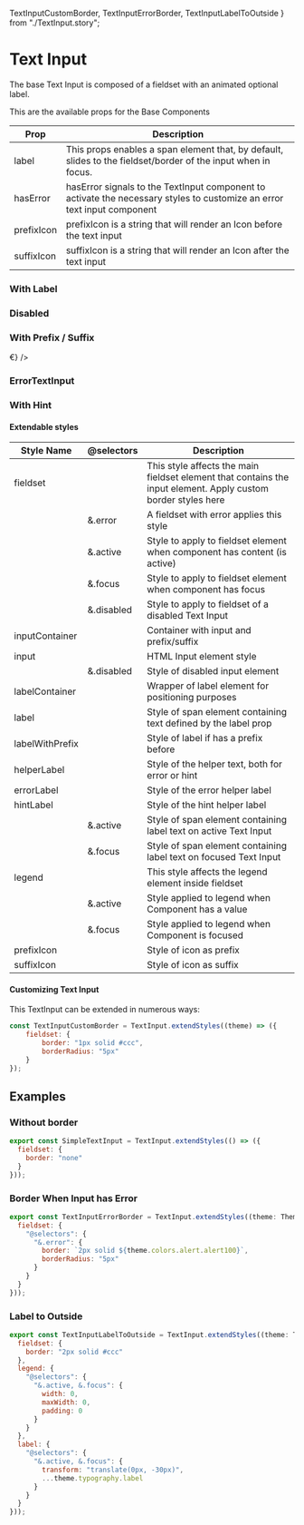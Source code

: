   TextInputCustomBorder,
  TextInputErrorBorder,
  TextInputLabelToOutside
} from "./TextInput.story";

<Meta title="Components| Text Input" />

# Text Input

The base Text Input is composed of a fieldset with an animated optional label.

<Preview>
  <Story name="TextInput">
    <TextInput />
  </Story>
</Preview>

This are the available props for the Base Components

<table width="100%">
  <thead>
    <tr>
      <th>Prop</th>
      <th>Description</th>
    </tr>
  </thead>
  <tbody>
    <tr>
      <td>label</td>
      <td>
        This props enables a span element that, by default, slides to the fieldset/border of the
        input when in focus.
      </td>
    </tr>
    <tr>
      <td>hasError</td>
      <td>
        hasError signals to the TextInput component to activate the necessary styles to customize an
        error text input component
      </td>
    </tr>
    <tr>
      <td>prefixIcon</td>
      <td>prefixIcon is a string that will render an Icon before the text input</td>
    </tr>
    <tr>
      <td>suffixIcon</td>
      <td>suffixIcon is a string that will render an Icon after the text input</td>
    </tr>
  </tbody>
</table>

### With Label

<Preview>
  <Story name="With Label ">
    <TextInput label="User Input" />
  </Story>
</Preview>

### Disabled

<Preview>
  <Story name="Disabled">
    <TextInput disabled label="User Input" />
  </Story>
</Preview>

### With Prefix / Suffix

<Preview>
  <Story name="With Prefix / Suffix ">
    <TextInput label="User Input" prefixIcon="chart" suffixIcon={<span>€</span>} />
  </Story>
</Preview>

### ErrorTextInput

<Preview>
  <Story name="Customizing Text With Error">
    <ErrorTextInput label="User Input" error="Error" />
  </Story>
</Preview>

### With Hint

<Preview>
  <Story name="Customizing Text With Hint">
    <ErrorTextInput label="User Input" hint="this is helpful" />
  </Story>
</Preview>

#### Extendable styles

<table width="100%">
  <thead>
    <tr>
      <th>Style Name</th>
      <th>@selectors</th>
      <th>Description</th>
    </tr>
  </thead>
  <tbody>
    <tr>
      <td>fieldset</td>
      <td></td>
      <td>
        This style affects the main fieldset element that contains the input element. Apply custom
        border styles here
      </td>
    </tr>
    <tr>
      <td></td>
      <td>&.error</td>
      <td>A fieldset with error applies this style</td>
    </tr>
    <tr>
      <td></td>
      <td>&.active</td>
      <td>Style to apply to fieldset element when component has content (is active)</td>
    </tr>
    <tr>
      <td></td>
      <td>&.focus</td>
      <td>Style to apply to fieldset element when component has focus</td>
    </tr>
    <tr>
      <td></td>
      <td>&.disabled</td>
      <td>Style to apply to fieldset of a disabled Text Input</td>
    </tr>
    <tr>
      <td>inputContainer</td>
      <td></td>
      <td>Container with input and prefix/suffix</td>
    </tr>
    <tr>
      <td>input</td>
      <td></td>
      <td>HTML Input element style</td>
    </tr>
    <tr>
      <td></td>
      <td>&.disabled</td>
      <td>Style of disabled input element</td>
    </tr>
    <tr>
      <td>labelContainer</td>
      <td></td>
      <td>Wrapper of label element for positioning purposes</td>
    </tr>
    <tr>
      <td>label</td>
      <td></td>
      <td>Style of span element containing text defined by the label prop</td>
    </tr>
    <tr>
      <td>labelWithPrefix</td>
      <td></td>
      <td>Style of label if has a prefix before</td>
    </tr>
    <tr>
      <td>helperLabel</td>
      <td></td>
      <td>Style of the helper text, both for error or hint</td>
    </tr>
    <tr>
      <td>errorLabel</td>
      <td></td>
      <td>Style of the error helper label</td>
    </tr>
    <tr>
      <td>hintLabel</td>
      <td></td>
      <td>Style of the hint helper label</td>
    </tr>
    <tr>
      <td></td>
      <td>&.active</td>
      <td>Style of span element containing label text on active Text Input</td>
    </tr>
    <tr>
      <td></td>
      <td>&.focus</td>
      <td>Style of span element containing label text on focused Text Input</td>
    </tr>
    <tr>
      <td>legend</td>
      <td></td>
      <td>This style affects the legend element inside fieldset</td>
    </tr>
    <tr>
      <td></td>
      <td>&.active</td>
      <td>Style applied to legend when Component has a value</td>
    </tr>
    <tr>
      <td></td>
      <td>&.focus</td>
      <td>Style applied to legend when Component is focused</td>
    </tr>
    <tr>
      <td>prefixIcon</td>
      <td></td>
      <td>Style of icon as prefix</td>
    </tr>
    <tr>
      <td>suffixIcon</td>
      <td></td>
      <td>Style of icon as suffix</td>
    </tr>
  </tbody>
</table>

#### Customizing Text Input

This TextInput can be extended in numerous ways:

```javascript
const TextInputCustomBorder = TextInput.extendStyles((theme) => ({
    fieldset: {
        border: "1px solid #ccc",
        borderRadius: "5px"
    }
});
```

<Preview>
  <Story name="Customizing Text Input">
    <TextInputCustomBorder label="User Input" />
  </Story>
</Preview>

## Examples

### Without border

```javascript
export const SimpleTextInput = TextInput.extendStyles(() => ({
  fieldset: {
    border: "none"
  }
}));
```

<Preview>
  <SimpleTextInput />
</Preview>

### Border When Input has Error

```javascript
export const TextInputErrorBorder = TextInput.extendStyles((theme: Theme) => ({
  fieldset: {
    "@selectors": {
      "&.error": {
        border: `2px solid ${theme.colors.alert.alert100}`,
        borderRadius: "5px"
      }
    }
  }
}));
```

<Preview>
  <TextInputErrorBorder hasError label="Label" />
</Preview>

### Label to Outside

```javascript
export const TextInputLabelToOutside = TextInput.extendStyles((theme: Theme) => ({
  fieldset: {
    border: "2px solid #ccc"
  },
  legend: {
    "@selectors": {
      "&.active, &.focus": {
        width: 0,
        maxWidth: 0,
        padding: 0
      }
    }
  },
  label: {
    "@selectors": {
      "&.active, &.focus": {
        transform: "translate(0px, -30px)",
        ...theme.typography.label
      }
    }
  }
}));
```

<Preview>
  <TextInputLabelToOutside label="User Input" />
</Preview>
